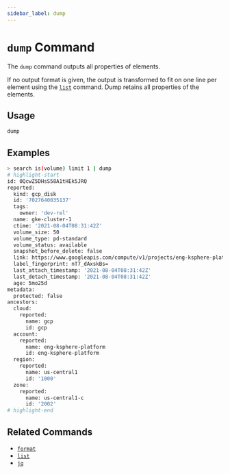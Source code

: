 ```yaml
---
sidebar_label: dump
---
```


# `dump` Command

The `dump` command outputs all properties of elements.

If no output format is given, the output is transformed to fit on one line per element using the [`list`](./list.mdx) command. Dump retains all properties of the elements.

## Usage

```bash
dump
```

## Examples

```bash
> search is(volume) limit 1 | dump
# highlight-start
​id: 0QcwZ5DHsS58A1tHEk5JRQ
​reported:
​​  kind: gcp_disk
​  id: '7027640035137'
​  tags:
​    owner: 'dev-rel'
​  name: gke-cluster-1
​  ctime: '2021-08-04T08:31:42Z'
​  volume_size: 50
​  volume_type: pd-standard
​  volume_status: available
​  snapshot_before_delete: false
​  link: https://www.googleapis.com/compute/v1/projects/eng-ksphere-platform/zones/us-central1-c/disks/gke-cluster-1
​  label_fingerprint: nT7_dAxskBs=
​  last_attach_timestamp: '2021-08-04T08:31:42Z'
​  last_detach_timestamp: '2021-08-04T08:31:42Z'
​  age: 5mo25d
​metadata:
​  protected: false
​ancestors:
​  cloud:
​    reported:
​      name: gcp
​      id: gcp
​  account:
​    reported:
​      name: eng-ksphere-platform
​      id: eng-ksphere-platform
​  region:
​    reported:
​      name: us-central1
​      id: '1000'
​  zone:
​    reported:
​      name: us-central1-c
​      id: '2002'
# highlight-end
```

## Related Commands

- [`format`](./format.mdx)
- [`list`](./list.mdx)
- [`jq`](./jq.mdx)
